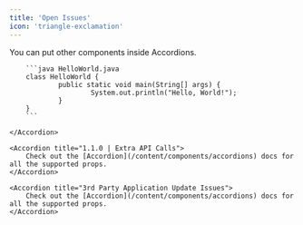 ```yaml
---
title: 'Open Issues'
icon: 'triangle-exclamation'
---
```


<AccordionGroup>
	<Accordion title="1.1.1 | AutoUpdater fails">
		You can put other components inside Accordions.
		
		```java HelloWorld.java
		class HelloWorld {
				public static void main(String[] args) {
						System.out.println("Hello, World!");
				}
		}
		```
		
	</Accordion>
	
	<Accordion title="1.1.0 | Extra API Calls">
		Check out the [Accordion](/content/components/accordions) docs for all the supported props.
	</Accordion>
	
	<Accordion title="3rd Party Application Update Issues">
		Check out the [Accordion](/content/components/accordions) docs for all the supported props.
	</Accordion>
</AccordionGroup>
